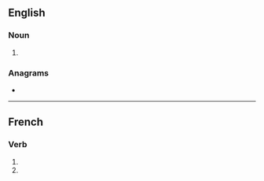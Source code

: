 ==English==

===Noun===
{{head|en|noun plural form}}

# {{plural of|capon|lang=en}}

===Anagrams===
* {{anagrams|en|a=acnops|Poncas|cospan}}

----

==French==

===Verb===
{{head|fr|verb form}}

# {{inflection of|caper||1|p|pres|indc|lang=fr}}
# {{inflection of|caper||1|p|impr|lang=fr}}
